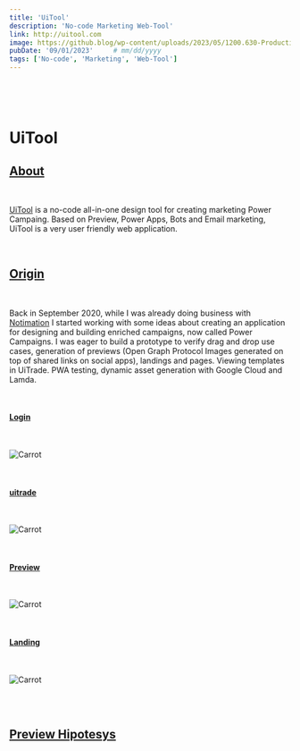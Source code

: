 ```yaml
---
title: 'UiTool'
description: 'No-code Marketing Web-Tool'
link: http://uitool.com
image: https://github.blog/wp-content/uploads/2023/05/1200.630-Productivity-wLogo@2x.png?resize=1600%2C850
pubDate: '09/01/2023'     # mm/dd/yyyy
tags: ['No-code', 'Marketing', 'Web-Tool']
---
```



<br/>

<JImage src="/images/projects/uitool/uitool_login_first_prototype.png" width="100%" height="100%"></JImage>

<br/>

# UiTool
## [About](#about)

<br/>

<a href="https://uitool.com" taFrger="_balnk">UiTool</a> is a no-code all-in-one design tool for creating marketing Power Campaing. Based on Preview, Power Apps, Bots and Email marketing, UiTool is a very user friendly web application.

<br/>

## [Origin](#origin)

<br/>

Back in September 2020, while I was already doing business with <a href="/projects/notimation" target="_balnk">Notimation</a> I started working with some ideas about creating an application for designing and building enriched campaigns, now called Power Campaigns. I was eager to build a prototype to verify drag and drop use cases, generation of previews (Open Graph Protocol Images generated on top of shared links on social apps), landings and pages. Viewing templates in UiTrade. PWA testing, dynamic asset generation with Google Cloud and Lamda.

<br/>

#### [Login](#login)

<br/>

![Carrot](/images/projects/uitool/uitool_login_first_prototype.png)

<br/>

#### [uitrade](#uitrade)

<br/>

![Carrot](/images/projects/uitool/uitrade_first_prototype.png)

<br/>

#### [Preview](#preview)

<br/>

![Carrot](/images/projects/uitool/uitool_preview_first_prototype.png)

<br/>

#### [Landing](#landing)

<br/>

![Carrot](/images/projects/uitool/uitool_landing_first_prototype.png)

<br/>




<br/>

## [Preview Hipotesys](#preview-hipotesys)

<br/>





